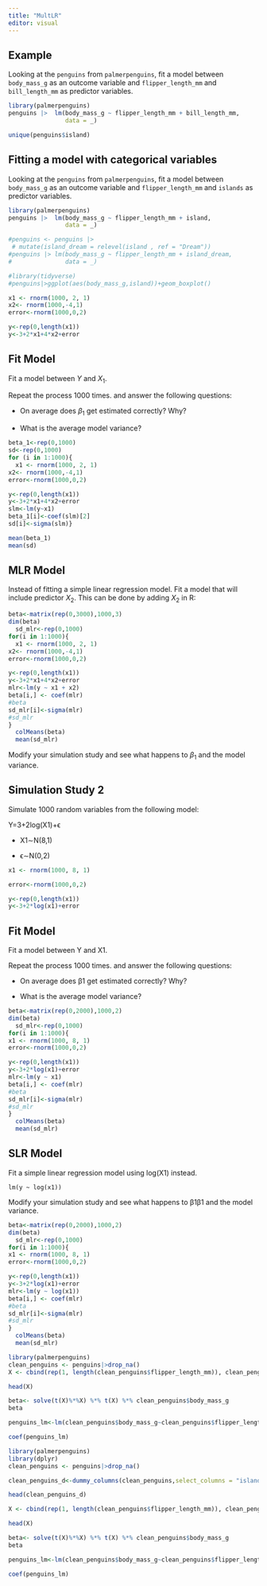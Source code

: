 ```yaml
---
title: "MultLR"
editor: visual
---
```


## Example

Looking at the `penguins` from `palmerpenguins`, fit a model between `body_mass_g` as an outcome variable and `flipper_length_mm` and `bill_length_mm` as predictor variables.

```r
library(palmerpenguins)
penguins |>  lm(body_mass_g ~ flipper_length_mm + bill_length_mm, 
                data = _)
```

```r
unique(penguins$island)
```

## Fitting a model with categorical variables

Looking at the `penguins` from `palmerpenguins`, fit a model between `body_mass_g` as an outcome variable and `flipper_length_mm` and `islands` as predictor variables.

```r
library(palmerpenguins)
penguins |>  lm(body_mass_g ~ flipper_length_mm + island,
                data = _)
```

```r
#penguins <- penguins |> 
 # mutate(island_dream = relevel(island , ref = "Dream"))
#penguins |> lm(body_mass_g ~ flipper_length_mm + island_dream, 
#               data = _)
```

```r
#library(tidyverse)
#penguins|>ggplot(aes(body_mass_g,island))+geom_boxplot()
```

```r
x1 <- rnorm(1000, 2, 1)
x2<- rnorm(1000,-4,1)
error<-rnorm(1000,0,2)

y<-rep(0,length(x1))
y<-3+2*x1+4*x2+error


```

## Fit Model

Fit a model between $Y$ and $X_1$.

Repeat the process 1000 times. and answer the following questions:

-   On average does $\beta_1$ get estimated correctly? Why?

-   What is the average model variance?

```r
beta_1<-rep(0,1000)
sd<-rep(0,1000)
for (i in 1:1000){
  x1 <- rnorm(1000, 2, 1)
x2<- rnorm(1000,-4,1)
error<-rnorm(1000,0,2)

y<-rep(0,length(x1))
y<-3+2*x1+4*x2+error
slm<-lm(y~x1)
beta_1[i]<-coef(slm)[2]
sd[i]<-sigma(slm)}

mean(beta_1)
mean(sd)
```

## MLR Model

Instead of fitting a simple linear regression model. Fit a model that will include predictor $X_2$. This can be done by adding $X_2$ in R:

```r
beta<-matrix(rep(0,3000),1000,3)
dim(beta)
  sd_mlr<-rep(0,1000)
for(i in 1:1000){
  x1 <- rnorm(1000, 2, 1)
x2<- rnorm(1000,-4,1)
error<-rnorm(1000,0,2)

y<-rep(0,length(x1))
y<-3+2*x1+4*x2+error
mlr<-lm(y ~ x1 + x2)
beta[i,] <- coef(mlr)
#beta
sd_mlr[i]<-sigma(mlr)
#sd_mlr
}
  colMeans(beta)
  mean(sd_mlr)

```

Modify your simulation study and see what happens to $\beta_1$ and the model variance.

## Simulation Study 2

Simulate 1000 random variables from the following model:

Y=3+2log(X1)+ϵ

-   X1∼N(8,1)

-   ϵ∼N(0,2)

```r
x1 <- rnorm(1000, 8, 1)

error<-rnorm(1000,0,2)

y<-rep(0,length(x1))
y<-3+2*log(x1)+error
```

## Fit Model

Fit a model between Y and X1.

Repeat the process 1000 times. and answer the following questions:

-   On average does β1 get estimated correctly? Why?

-   What is the average model variance?

```r
beta<-matrix(rep(0,2000),1000,2)
dim(beta)
  sd_mlr<-rep(0,1000)
for(i in 1:1000){
x1 <- rnorm(1000, 8, 1)
error<-rnorm(1000,0,2)

y<-rep(0,length(x1))
y<-3+2*log(x1)+error
mlr<-lm(y ~ x1)
beta[i,] <- coef(mlr)
#beta
sd_mlr[i]<-sigma(mlr)
#sd_mlr
}
  colMeans(beta)
  mean(sd_mlr)

```

## SLR Model

Fit a simple linear regression model using log(X1) instead.

```         
lm(y ~ log(x1))
```

Modify your simulation study and see what happens to β1β1 and the model variance.

```r
beta<-matrix(rep(0,2000),1000,2)
dim(beta)
  sd_mlr<-rep(0,1000)
for(i in 1:1000){
x1 <- rnorm(1000, 8, 1)
error<-rnorm(1000,0,2)

y<-rep(0,length(x1))
y<-3+2*log(x1)+error
mlr<-lm(y ~ log(x1))
beta[i,] <- coef(mlr)
#beta
sd_mlr[i]<-sigma(mlr)
#sd_mlr
}
  colMeans(beta)
  mean(sd_mlr)
```

```r
library(palmerpenguins)
clean_penguins <- penguins|>drop_na()
X <- cbind(rep(1, length(clean_penguins$flipper_length_mm)), clean_penguins$flipper_length_mm, clean_penguins$bill_length_mm)

head(X)

beta<- solve(t(X)%*%X) %*% t(X) %*% clean_penguins$body_mass_g
beta

penguins_lm<-lm(clean_penguins$body_mass_g~clean_penguins$flipper_length_mm+clean_penguins$bill_length_mm)

coef(penguins_lm)
```

```r
library(palmerpenguins)
library(dplyr)
clean_penguins <- penguins|>drop_na()

clean_penguins_d<-dummy_columns(clean_penguins,select_columns = "island")

head(clean_penguins_d)

X <- cbind(rep(1, length(clean_penguins$flipper_length_mm)), clean_penguins$flipper_length_mm, clean_penguins$bill_length_mm)

head(X)

beta<- solve(t(X)%*%X) %*% t(X) %*% clean_penguins$body_mass_g
beta

penguins_lm<-lm(clean_penguins$body_mass_g~clean_penguins$flipper_length_mm+clean_penguins$bill_length_mm)

coef(penguins_lm)
```
